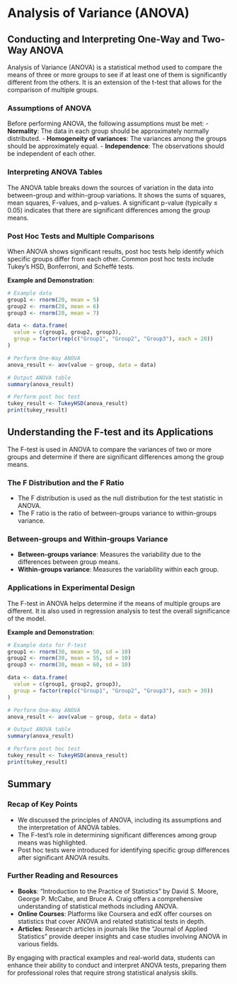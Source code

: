 # Analysis of Variance (ANOVA)

## Conducting and Interpreting One-Way and Two-Way ANOVA

Analysis of Variance (ANOVA) is a statistical method used to compare the means of three or more groups to see if at least one of them is significantly different from the others. It is an extension of the t-test that allows for the comparison of multiple groups.

### Assumptions of ANOVA
Before performing ANOVA, the following assumptions must be met:
- **Normality**: The data in each group should be approximately normally distributed.
- **Homogeneity of variances**: The variances among the groups should be approximately equal.
- **Independence**: The observations should be independent of each other.

### Interpreting ANOVA Tables
The ANOVA table breaks down the sources of variation in the data into between-group and within-group variations. It shows the sums of squares, mean squares, F-values, and p-values. A significant p-value (typically ≤ 0.05) indicates that there are significant differences among the group means.

### Post Hoc Tests and Multiple Comparisons
When ANOVA shows significant results, post hoc tests help identify which specific groups differ from each other. Common post hoc tests include Tukey's HSD, Bonferroni, and Scheffé tests.

**Example and Demonstration**:

```r
# Example data
group1 <- rnorm(20, mean = 5)
group2 <- rnorm(20, mean = 6)
group3 <- rnorm(20, mean = 7)

data <- data.frame(
  value = c(group1, group2, group3),
  group = factor(rep(c("Group1", "Group2", "Group3"), each = 20))
)

# Perform One-Way ANOVA
anova_result <- aov(value ~ group, data = data)

# Output ANOVA table
summary(anova_result)

# Perform post hoc test
tukey_result <- TukeyHSD(anova_result)
print(tukey_result)
```

## Understanding the F-test and its Applications

The F-test is used in ANOVA to compare the variances of two or more groups and determine if there are significant differences among the group means.

### The F Distribution and the F Ratio
- The F distribution is used as the null distribution for the test statistic in ANOVA.
- The F ratio is the ratio of between-groups variance to within-groups variance.

### Between-groups and Within-groups Variance
- **Between-groups variance**: Measures the variability due to the differences between group means.
- **Within-groups variance**: Measures the variability within each group.

### Applications in Experimental Design
The F-test in ANOVA helps determine if the means of multiple groups are different. It is also used in regression analysis to test the overall significance of the model.

**Example and Demonstration**:

```r
# Example data for F-test
group1 <- rnorm(30, mean = 50, sd = 10)
group2 <- rnorm(30, mean = 55, sd = 10)
group3 <- rnorm(30, mean = 60, sd = 10)

data <- data.frame(
  value = c(group1, group2, group3),
  group = factor(rep(c("Group1", "Group2", "Group3"), each = 30))
)

# Perform One-Way ANOVA
anova_result <- aov(value ~ group, data = data)

# Output ANOVA table
summary(anova_result)

# Perform post hoc test
tukey_result <- TukeyHSD(anova_result)
print(tukey_result)
```

## Summary

### Recap of Key Points
- We discussed the principles of ANOVA, including its assumptions and the interpretation of ANOVA tables.
- The F-test's role in determining significant differences among group means was highlighted.
- Post hoc tests were introduced for identifying specific group differences after significant ANOVA results.

### Further Reading and Resources
- **Books**: "Introduction to the Practice of Statistics" by David S. Moore, George P. McCabe, and Bruce A. Craig offers a comprehensive understanding of statistical methods including ANOVA.
- **Online Courses**: Platforms like Coursera and edX offer courses on statistics that cover ANOVA and related statistical tests in depth.
- **Articles**: Research articles in journals like the "Journal of Applied Statistics" provide deeper insights and case studies involving ANOVA in various fields.

By engaging with practical examples and real-world data, students can enhance their ability to conduct and interpret ANOVA tests, preparing them for professional roles that require strong statistical analysis skills.